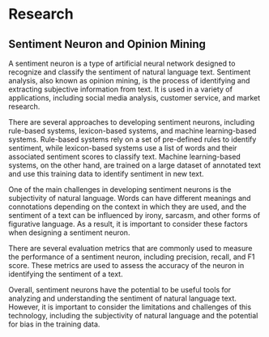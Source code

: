 # Research


## Sentiment Neuron and Opinion Mining
A sentiment neuron is a type of artificial neural network designed to recognize and classify the sentiment of natural language text. Sentiment analysis, also known as opinion mining, is the process of identifying and extracting subjective information from text. It is used in a variety of applications, including social media analysis, customer service, and market research.

There are several approaches to developing sentiment neurons, including rule-based systems, lexicon-based systems, and machine learning-based systems. Rule-based systems rely on a set of pre-defined rules to identify sentiment, while lexicon-based systems use a list of words and their associated sentiment scores to classify text. Machine learning-based systems, on the other hand, are trained on a large dataset of annotated text and use this training data to identify sentiment in new text.

One of the main challenges in developing sentiment neurons is the subjectivity of natural language. Words can have different meanings and connotations depending on the context in which they are used, and the sentiment of a text can be influenced by irony, sarcasm, and other forms of figurative language. As a result, it is important to consider these factors when designing a sentiment neuron.

There are several evaluation metrics that are commonly used to measure the performance of a sentiment neuron, including precision, recall, and F1 score. These metrics are used to assess the accuracy of the neuron in identifying the sentiment of a text.

Overall, sentiment neurons have the potential to be useful tools for analyzing and understanding the sentiment of natural language text. However, it is important to consider the limitations and challenges of this technology, including the subjectivity of natural language and the potential for bias in the training data.